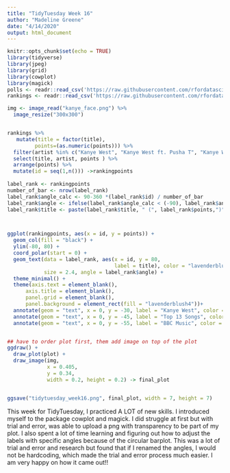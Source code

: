 ```yaml
---
title: "TidyTuesday Week 16"
author: "Madeline Greene"
date: "4/14/2020"
output: html_document
---
```


```r
knitr::opts_chunk$set(echo = TRUE)
library(tidyverse)
library(jpeg)
library(grid)
library(cowplot)
library(magick)
polls <- readr::read_csv('https://raw.githubusercontent.com/rfordatascience/tidytuesday/master/data/2020/2020-04-14/polls.csv')
rankings <- readr::read_csv('https://raw.githubusercontent.com/rfordatascience/tidytuesday/master/data/2020/2020-04-14/rankings.csv')


```


```r
img <- image_read("kanye_face.png") %>%
  image_resize("300x300")  


rankings %>%
   mutate(title = factor(title), 
         points=(as.numeric(points))) %>%
  filter(artist %in% c("Kanye West", "Kanye West ft. Pusha T", "Kanye West ft. Rihanna & Kid Cudi", "JAY-Z & Kanye West", "Kanye West ft. Syleena Johnson", "Kanye West ft. Jamie Foxx", "Kanye West ft. Bon Iver")) %>%
  select(title, artist, points ) %>%
  arrange(points) %>%
  mutate(id = seq(1,n())) ->rankingpoints
 
label_rank <- rankingpoints
number_of_bar <- nrow(label_rank)
label_rank$angle_calc <- 90-360 *(label_rank$id) / number_of_bar
label_rank$angle <- ifelse(label_rank$angle_calc < (-90), label_rank$angle_calc + 180, label_rank$angle_calc)
label_rank$title <- paste(label_rank$title, " (", label_rank$points,")", sep="")



ggplot(rankingpoints, aes(x = id, y = points)) +
  geom_col(fill = "black") +
  ylim(-80, 80) +
  coord_polar(start = 0) +
  geom_text(data = label_rank, aes(x = id, y = 80,
                                   label = title), color = "lavenderblush3", fontface = "bold",
            size = 2.4, angle = label_rank$angle) +
  theme_minimal() +
  theme(axis.text = element_blank(),
      axis.title = element_blank(),
      panel.grid = element_blank(),
      panel.background = element_rect(fill = "lavenderblush4"))+
  annotate(geom = "text", x = 0, y = -30, label = "Kanye West", color = "white", size = 7) +
  annotate(geom = "text", x = 0, y = -45, label = "Top 13 Songs", color = "white", size = 4) +
  annotate(geom = "text", x = 0, y = -55, label = "BBC Music", color = "white", size = 3) -> plot


## have to order plot first, them add image on top of the plot
ggdraw() +
  draw_plot(plot) +
  draw_image(img,
             x = 0.405, 
             y = 0.34,
             width = 0.2, height = 0.2) -> final_plot


ggsave("tidytuesday_week16.png", final_plot, width = 7, height = 7)

```


This week for TidyTuesday, I practiced A LOT of new skills. I introduced myself to the package cowplot and magick. I did struggle at first but with trial and error, was able to upload a png with transparency to be part of my plot. I also spent a lot of time learning and figuring out how to adjust the labels with specific angles because of the circular barplot. This was a lot of trial and error and research but found that if I renamed the angles, I would not be hardcoding, which made the trial and error process much easier.  I am very happy on how it came out!!




